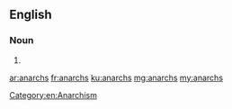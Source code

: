 ==English==

===Noun===
{{head|en|noun plural form}}

# {{plural of|anarch|lang=en}}

[[ar:anarchs]]
[[fr:anarchs]]
[[ku:anarchs]]
[[mg:anarchs]]
[[my:anarchs]]

[[Category:en:Anarchism]]